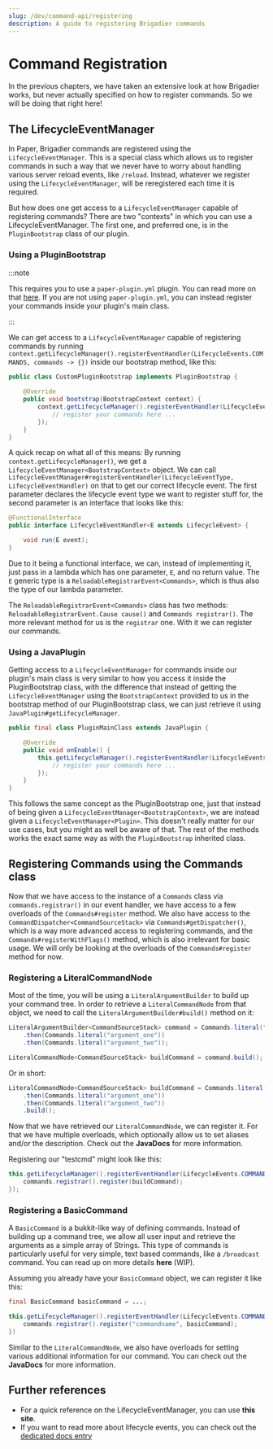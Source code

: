 ```yaml
---
slug: /dev/command-api/registering
description: A guide to registering Brigadier commands
---
```


# Command Registration
In the previous chapters, we have taken an extensive look at how Brigadier works, but never actually specified on how to register commands. So we will be doing that right here!

## The LifecycleEventManager
In Paper, Brigadier commands are registered using the `LifecycleEventManager`. This is a special class which allows us to register commands in such a way that we never have to
worry about handling various server reload events, like `/reload`. Instead, whatever we register using the `LifecycleEventManager`, will be reregistered each time it is required.

But how does one get access to a `LifecycleEventManager` capable of registering commands? There are two "contexts" in which you can use a LifecycleEventManager. The first one,
and preferred one, is in the `PluginBootstrap` class of our plugin. 

### Using a PluginBootstrap
:::note

This requires you to use a `paper-plugin.yml` plugin. You can read more on that
[here](../../getting-started/paper-plugins). If you are not using `paper-plugin.yml`, you can instead register your commands inside your plugin's main class.

:::

We can get access to a `LifecycleEventManager` capable of registering commands by running `context.getLifecycleManager().registerEventHandler(LifecycleEvents.COMMANDS, commands -> {})`
inside our bootstrap method, like this:
```java title="CustomPluginBootstrapper.java"
public class CustomPluginBootstrap implements PluginBootstrap {
        
    @Override
    public void bootstrap(BootstrapContext context) {
        context.getLifecycleManager().registerEventHandler(LifecycleEvents.COMMANDS, commands -> {
            // register your commands here ...
        });
    }    
}
```

A quick recap on what all of this means:
By running `context.getLifecycleManager()`, we get a `LifecycleEventManager<BootstrapContext>` object. We can call
`LifecycleEventManager#registerEventHandler(LifecycleEventType, LifecycleEventHandler)` on that to get our correct lifecycle event. The first parameter declares
the lifecycle event type we want to register stuff for, the second parameter is an interface that looks like this:

```java
@FunctionalInterface
public interface LifecycleEventHandler<E extends LifecycleEvent> {

    void run(E event);
}
```

Due to it being a functional interface, we can, instead of implementing it, just pass in a lambda which has one parameter, `E`, and no return value. The `E` generic type is a
`ReloadableRegistrarEvent<Commands>`, which is thus also the type of our lambda parameter.

The `ReloadableRegistrarEvent<Commands>` class has two methods: `ReloadableRegistrarEvent.Cause cause()` and `Commands registrar()`. The more relevant method for us is 
the `registrar` one. With it we can register our commands.


### Using a JavaPlugin
Getting access to a `LifecycleEventManager` for commands inside our plugin's main class is very similar to how you access it inside the PluginBootstrap class, with the difference
that instead of getting the `LifecycleEventManager` using the `BootstrapContext` provided to us in the bootstrap method of our PluginBootstrap class, we can just retrieve it using
`JavaPlugin#getLifecycleManager`.

```java title="PluginMainClass.java"
public final class PluginMainClass extends JavaPlugin {

    @Override
    public void onEnable() {
        this.getLifecycleManager().registerEventHandler(LifecycleEvents.COMMANDS, commands -> {
            // register your commands here ...
        });
    }
}
```

This follows the same concept as the PluginBootstrap one, just that instead of being given a `LifecycleEventManager<BootstrapContext>`, we are instead given a 
`LifecycleEventManager<Plugin>`. This doesn't really matter for our use cases, but you might as well be aware of that.
The rest of the methods works the exact same way as with the `PluginBootstrap` inherited class.

## Registering Commands using the Commands class
Now that we have access to the instance of a `Commands` class via `commands.registrar()` in our event handler, we have access to a few overloads of the `Commands#register`
method. We also have access to the `CommandDispatcher<CommandSourceStack>` via `Commands#getDispatcher()`, which is a way more advanced access to registering commands, and
the `Commands#registerWithFlags()` method, which is also irrelevant for basic usage. We will only be looking at the overloads of the `Commands#register` method for now.

### Registering a LiteralCommandNode
Most of the time, you will be using a `LiteralArgumentBuilder` to build up your command tree. In order to retrieve a `LiteralCommandNode` from that object, we need to call the
`LiteralArgumentBuilder#build()` method on it:
```java
LiteralArgumentBuilder<CommandSourceStack> command = Commands.literal("testcmd")
    .then(Commands.literal("argument_one"))
    .then(Commands.literal("argument_two"));

LiteralCommandNode<CommandSourceStack> buildCommand = command.build();
```

Or in short:
```java
LiteralCommandNode<CommandSourceStack> buildCommand = Commands.literal("testcmd")
    .then(Commands.literal("argument_one"))
    .then(Commands.literal("argument_two"))
    .build();
```

Now that we have retrieved our `LiteralCommandNode`, we can register it. For that we have multiple overloads, which optionally allow us to set aliases and/or the description.
Check out the **JavaDocs** for more information.

Registering our "testcmd" might look like this:
```java
this.getLifecycleManager().registerEventHandler(LifecycleEvents.COMMANDS, commands -> {
    commands.registrar().register(buildCommand);
});
```

### Registering a BasicCommand
A `BasicCommand` is a bukkit-like way of defining commands. Instead of building up a command tree, we allow all user input and retrieve the arguments as a simple array of Strings.
This type of commands is particularly useful for very simple, text based commands, like a `/broadcast` command. You can read up on more details **here** (WIP).

Assuming you already have your `BasicCommand` object, we can register it like this:
```java
final BasicCommand basicCommand = ...;

this.getLifecycleManager().registerEventHandler(LifecycleEvents.COMMANDS, commands -> {
    commands.registrar().register("commandname", basicCommand);
})
```

Similar to the `LiteralCommandNode`, we also have overloads for setting various additional information for our command. You can check out the **JavaDocs** for more information.

## Further references
* For a quick reference on the LifecycleEventManager, you can use **this site**.
* If you want to read more about lifecycle events, you can check out the [dedicated docs entry](../lifecycle.mdx)